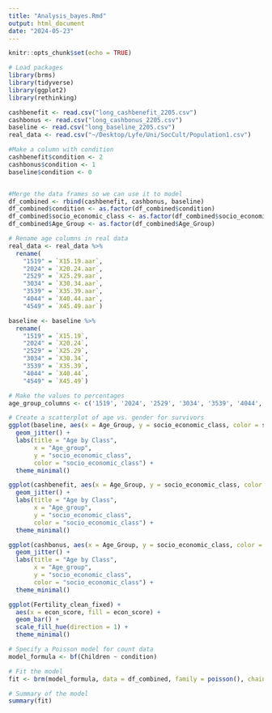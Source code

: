 ```yaml
---
title: "Analysis_bayes.Rmd"
output: html_document
date: "2024-05-23"
---
```


```r
knitr::opts_chunk$set(echo = TRUE)
```

```r
# Load packages
library(brms)
library(tidyverse)
library(ggplot2)
library(rethinking)
```

```r
cashbenefit <- read.csv("long_cashbenefit_2205.csv")
cashbonus <- read.csv("long_cashbonus_2205.csv")
baseline <- read.csv("long_baseline_2205.csv")
real_data <- read.csv("~/Desktop/Lyfe/Uni/SocCult/Population1.csv")
```

```r
#Make a column with condition
cashbenefit$condition <- 2
cashbonus$condition <- 1
baseline$condition <- 0


#Merge the data frames so we can use it to model
df_combined <- rbind(cashbenefit, cashbonus, baseline)
df_combined$condition <- as.factor(df_combined$condition)
df_combined$socio_economic_class <- as.factor(df_combined$socio_economic_class)
df_combined$Age_Group <- as.factor(df_combined$Age_Group)
```

```r
# Rename age columns in real data
real_data <- real_data %>%
  rename(
    "1519" = `X15.19.aar`,
    "2024" = `X20.24.aar`,
    "2529" = `X25.29.aar`,
    "3034" = `X30.34.aar`,
    "3539" = `X35.39.aar`,
    "4044" = `X40.44.aar`,
    "4549" = `X45.49.aar`)

baseline <- baseline %>%
  rename(
    "1519" = `X15.19`,
    "2024" = `X20.24`,
    "2529" = `X25.29`,
    "3034" = `X30.34`,
    "3539" = `X35.39`,
    "4044" = `X40.44`,
    "4549" = `X45.49`)

# Make the values to percentages
age_group_columns <- c('1519', '2024', '2529', '3034', '3539', '4044', '4549')
````

```r
# Create a scatterplot of age vs. gender for survivors
ggplot(baseline, aes(x = Age_Group, y = socio_economic_class, color = socio_economic_class)) +
  geom_jitter() +
  labs(title = "Age by Class",
       x = "Age_group",
       y = "socio_economic_class",
       color = "socio_economic_class") +
  theme_minimal()

ggplot(cashbenefit, aes(x = Age_Group, y = socio_economic_class, color = socio_economic_class)) +
  geom_jitter() +
  labs(title = "Age by Class",
       x = "Age_group",
       y = "socio_economic_class",
       color = "socio_economic_class") +
  theme_minimal()

ggplot(cashbonus, aes(x = Age_Group, y = socio_economic_class, color = socio_economic_class)) +
  geom_jitter() +
  labs(title = "Age by Class",
       x = "Age_group",
       y = "socio_economic_class",
       color = "socio_economic_class") +
  theme_minimal()

````

```r
ggplot(Fertility_clean_fixed) +
  aes(x = econ_score, fill = econ_score) +
  geom_bar() +
  scale_fill_hue(direction = 1) +
  theme_minimal()

```




```r

# Specify a Poisson model for count data
model_formula <- bf(Children ~ condition)

# Fit the model
fit <- brm(model_formula, data = df_combined, family = poisson(), chains = 4, iter = 2000)

# Summary of the model
summary(fit)

```

```r


```

```r

```

```r

```